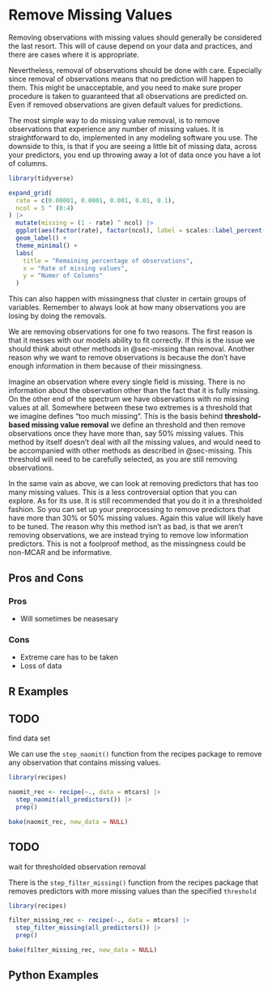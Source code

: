 # Remove Missing Values {#sec-missing-remove}

Removing observations with missing values should generally be considered the last resort. This will of cause depend on your data and practices, and there are cases where it is appropriate. 

Nevertheless, removal of observations should be done with care. Especially since removal of observations means that no prediction will happen to them. This might be unacceptable, and you need to make sure proper procedure is taken to guaranteed that all observations are predicted on. Even if removed observations are given default values for predictions. 

The most simple way to do missing value removal, is to remove observations that experience any number of missing values. It is straightforward to do, implemented in any modeling software you use. The downside to this, is that if you are seeing a little bit of missing data, across your predictors, you end up throwing away a lot of data once you have a lot of columns.

```r
library(tidyverse)

expand_grid(
  rate = c(0.00001, 0.0001, 0.001, 0.01, 0.1),
  ncol = 5 ^ (0:4)
) |>
  mutate(missing = (1 - rate) ^ ncol) |>
  ggplot(aes(factor(rate), factor(ncol), label = scales::label_percent(2)(missing))) +
  geom_label() +
  theme_minimal() +
  labs(
    title = "Remaining percentage of observations",
    x = "Rate of missing values",
    y = "Numer of Columns"
  )
```

This can also happen with missingness that cluster in certain groups of variables. Remember to always look at how many observations you are losing by doing the removals.

We are removing observations for one fo two reasons. The first reason is that it messes with our models ability to fit correctly. If this is the issue we should think about other methods in @sec-missing than removal. Another reason why we want to remove observations is because the don't have enough information in them because of their missingness.

Imagine an observation where every single field is missing. There is no information about the observation other than the fact that it is fully missing. On the other end of the spectrum we have observations with no missing values at all. Somewhere between these two extremes is a threshold that we imagine defines "too much missing". This is the basis behind **threshold-based missing value removal** we define an threshold and then remove observations once they have more than, say 50% missing values. This method by itself doesn't deal with all the missing values, and would need to be accompanied with other methods as described in @sec-missing. This threshold will need to be carefully selected, as you are still removing observations.

In the same vain as above, we can look at removing predictors that has too many missing values. This is a less controversial option that you can explore. As for its use. It is still recommended that you do it in a thresholded fashion. So you can set up your preprocessing to remove predictors that have more than 30% or 50% missing values. Again this value will likely have to be tuned. The reason why this method isn't as bad, is that we aren't removing observations, we are instead trying to remove low information predictors. This is not a foolproof method, as the missingness could be non-MCAR and be informative.

## Pros and Cons

### Pros

- Will sometimes be neasesary

### Cons

- Extreme care has to be taken
- Loss of data

## R Examples

::: {.callout-caution}
# TODO

find data set
:::

We can use the `step_naomit()` function from the recipes package to remove any observation that contains missing values.

```r
library(recipes)

naomit_rec <- recipe(~., data = mtcars) |>
  step_naomit(all_predictors()) |>
  prep()

bake(naomit_rec, new_data = NULL)
```

::: {.callout-caution}
# TODO

wait for thresholded observation removal
:::

There is the `step_filter_missing()` function from the recipes package that removes predictors with more missing values than the specified `threshold`

```r
library(recipes)

filter_missing_rec <- recipe(~., data = mtcars) |>
  step_filter_missing(all_predictors()) |>
  prep()

bake(filter_missing_rec, new_data = NULL)
```

## Python Examples

